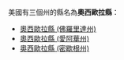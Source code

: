 美國有三個州的縣名為'''奧西歐拉縣'''：
* [[奧西歐拉縣_(佛羅里達州)|奧西歐拉縣 (佛羅里達州)]]
* [[奧西歐拉縣_(愛阿華州)|奧西歐拉縣 (愛阿華州)]]
* [[奧西歐拉縣_(密歇根州)|奧西歐拉縣 (密歇根州)]]
{{disambig|A奧西歐拉縣|Cat=五字县名消歧义}}